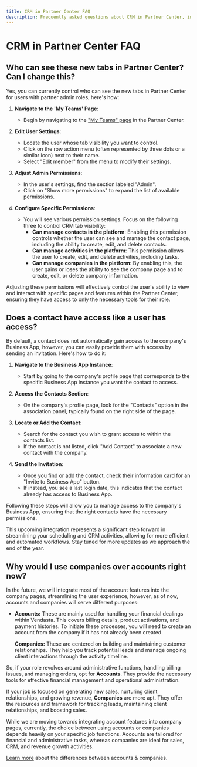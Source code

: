 ```yaml
---
title: CRM in Partner Center FAQ
description: Frequently asked questions about CRM in Partner Center, including user access, contact permissions, and more.
---
```


# CRM in Partner Center FAQ

## Who can see these new tabs in Partner Center? Can I change this?

Yes, you can currently control who can see the new tabs in Partner Center for users with partner admin roles, here's how:

1. **Navigate to the 'My Teams' Page**:
   - Begin by navigating to the ["My Teams" page](https://partners.vendasta.com/my-team) in the Partner Center.

2. **Edit User Settings**:
   - Locate the user whose tab visibility you want to control.
   - Click on the row action menu (often represented by three dots or a similar icon) next to their name.
   - Select "Edit member" from the menu to modify their settings.

3. **Adjust Admin Permissions**:
   - In the user's settings, find the section labeled "Admin".
   - Click on "Show more permissions" to expand the list of available permissions.

4. **Configure Specific Permissions**:
   - You will see various permission settings. Focus on the following three to control CRM tab visibility:
     - **Can manage contacts in the platform**: Enabling this permission controls whether the user can see and manage the contact page, including the ability to create, edit, and delete contacts.
     - **Can manage activities in the platform**: This permission allows the user to create, edit, and delete activities, including tasks.
     - **Can manage companies in the platform**: By enabling this, the user gains or loses the ability to see the company page and to create, edit, or delete company information.

Adjusting these permissions will effectively control the user's ability to view and interact with specific pages and features within the Partner Center, ensuring they have access to only the necessary tools for their role.

## Does a contact have access like a user has access?

By default, a contact does not automatically gain access to the company's Business App, however, you can easily provide them with access by sending an invitation. Here's how to do it:

1. **Navigate to the Business App Instance**:
   - Start by going to the company's profile page that corresponds to the specific Business App instance you want the contact to access.

2. **Access the Contacts Section**:
   - On the company's profile page, look for the "Contacts" option in the association panel, typically found on the right side of the page.

3. **Locate or Add the Contact**:
   - Search for the contact you wish to grant access to within the contacts list.
   - If the contact is not listed, click "Add Contact" to associate a new contact with the company.

4. **Send the Invitation**:
   - Once you find or add the contact, check their information card for an "Invite to Business App" button.
   - If instead, you see a last login date, this indicates that the contact already has access to Business App.

Following these steps will allow you to manage access to the company's Business App, ensuring that the right contacts have the necessary permissions.

This upcoming integration represents a significant step forward in streamlining your scheduling and CRM activities, allowing for more efficient and automated workflows. Stay tuned for more updates as we approach the end of the year.

## Why would I use companies over accounts right now?

In the future, we will integrate most of the account features into the company pages, streamlining the user experience, however, as of now, accounts and companies will serve different purposes:

- **Accounts:** These are mainly used for handling your financial dealings within Vendasta. This covers billing details, product activations, and payment histories. To initiate these processes, you will need to create an account from the company if it has not already been created.
  
  **Companies:** These are centered on building and maintaining customer relationships. They help you track potential leads and manage ongoing client interactions through the activity timeline.

So, if your role revolves around administrative functions, handling billing issues, and managing orders, opt for **Accounts**. They provide the necessary tools for effective financial management and operational administration.

If your job is focused on generating new sales, nurturing client relationships, and growing revenue, **Companies** are more apt. They offer the resources and framework for tracking leads, maintaining client relationships, and boosting sales.

While we are moving towards integrating account features into company pages, currently, the choice between using accounts or companies depends heavily on your specific job functions. Accounts are tailored for financial and administrative tasks, whereas companies are ideal for sales, CRM, and revenue growth activities.

[Learn more](https://support.vendasta.com/hc/en-us/articles/19448215739031) about the differences between accounts & companies.